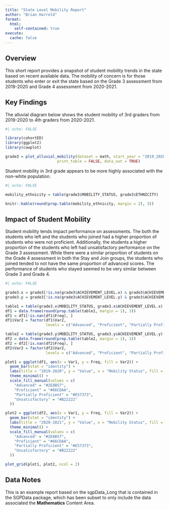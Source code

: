 ```yaml
---
title: "State Level Mobility Report"
author: "Brian Harrold"
format: 
  html: 
    self-contained: true
execute: 
  cache: false
---
```


## Overview

This short report provides a snapshot of student mobility trends in the state based on recent available data. The mobility of concern is for those students who enter or exit the state based on the Grade 3 assessment from 2019-2020 and Grade 4 assessment from 2020-2021.

## Key Findings

The alluvial diagram below shows the student mobility of 3rd graders from 2019-2020 to 4th graders from 2020-2021.

```r
#| echo: FALSE

library(cohortED)
library(ggplot2)
library(cowplot)

grade3 = plot_alluvial_mobility(dataset = math, start_year = "2019_2020", start_grade = 3, 
                       print_table = FALSE, data_out = TRUE)

```

Student mobility in 3rd grade appears to be more highly associated with the non-white population.

```r
#| echo: FALSE

mobility_ethnicity = table(grade3$MOBILITY_STATUS, grade3$ETHNICITY)

knitr::kable(round(prop.table(mobility_ethnicity, margin = 2), 3))

```


## Impact of Student Mobility


Student mobility tends impact performance on assessments. The both the students who left and the students who joined had a higher proportion of students who were not proficient. Additionally, the students a higher proportion of the students who left had unsatisfactory performance on the Grade 3 assessment. While there were a similar proportion of students on the Grade 4 assessment in both the Stay and Join groups, the students who joined tended to not have the same proportion of advanced scores. The performance of students who stayed seemed to be very similar between Grade 3 and Grade 4.


```r
#| echo: FALSE

grade3.x = grade3[!is.na(grade3$ACHIEVEMENT_LEVEL.x) & grade3$ACHIEVEMENT_LEVEL.x != "No Score", ]
grade3.y = grade3[!is.na(grade3$ACHIEVEMENT_LEVEL.y) & grade3$ACHIEVEMENT_LEVEL.y != "No Score", ]

table1 = table(grade3.x$MOBILITY_STATUS, grade3.x$ACHIEVEMENT_LEVEL.x)
df1 = data.frame(round(prop.table(table1, margin = 1), 3))
df1 = df1[!is.nan(df1$Freq), ]
df1$Var2 = factor(df1$Var2, 
                  levels = c("Advanced", "Proficient", "Partially Proficient", "Unsatisfactory"))

table2 = table(grade3.y$MOBILITY_STATUS, grade3.y$ACHIEVEMENT_LEVEL.y)
df2 = data.frame(round(prop.table(table2, margin = 1), 3))
df2 = df2[!is.nan(df2$Freq), ]
df2$Var2 = factor(df2$Var2, 
                  levels = c("Advanced", "Proficient", "Partially Proficient", "Unsatisfactory"))

plot1 = ggplot(df1, aes(x = Var1, y = Freq, fill = Var2)) + 
  geom_bar(stat = "identity") + 
  labs(title = "2019-2020", y = "Value", x = "Mobility Status", fill = "Achievement Level") + 
  theme_minimal() +
  scale_fill_manual(values = c(
    "Advanced" = "#2E8B57",
    "Proficient" = "#66CDAA",
    "Partially Proficient" = "#E57373",
    "Unsatisfactory" = "#B22222"
  ))

plot2 = ggplot(df2, aes(x = Var1, y = Freq, fill = Var2)) + 
  geom_bar(stat = "identity") + 
  labs(title = "2020-2021", y = "Value", x = "Mobility Status", fill = "Achievement Level") + 
  theme_minimal() +
  scale_fill_manual(values = c(
    "Advanced" = "#2E8B57",
    "Proficient" = "#66CDAA",
    "Partially Proficient" = "#E57373",
    "Unsatisfactory" = "#B22222"
  ))

plot_grid(plot1, plot2, ncol = 2)

```



## Data Notes

This is an example report based on the sgpData_Long that is contained in the SGPData package, which has been subset to only include the data associated the **Mathematics** Content Area.





